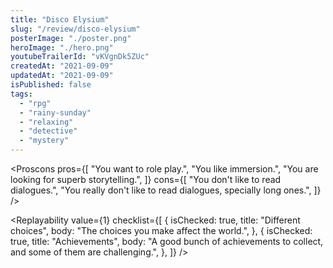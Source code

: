 ```yaml
---
title: "Disco Elysium"
slug: "/review/disco-elysium"
posterImage: "./poster.png"
heroImage: "./hero.png"
youtubeTrailerId: "vKVgnDk5ZUc"
createdAt: "2021-09-09"
updatedAt: "2021-09-09"
isPublished: false
tags:
  - "rpg"
  - "rainy-sunday"
  - "relaxing"
  - "detective"
  - "mystery"
---
```


<Proscons
  pros={[
    "You want to role play.",
    "You like immersion.",
    "You are looking for superb storytelling.",
  ]}
  cons={[
    "You don't like to read dialogues.",
    "You really don't like to read dialogues, specially long ones.",
  ]}
/>

<Section className="mt-10" title="Worth mentioning...">
  <List
    className="mt-5"
    items={[
      {
        mood: "kudos",
        content:
          "Voice acting, graphics and visuals are top notch. The art style is pretty unique.",
      },
      {
        mood: "positive",
        content: "The game is well polished. Bugs go unnoticed.",
      },
      {
        mood: "negative",
        content: "Annoying and frequent loading screens, even with an SSD.",
      },
      {
        mood: "negative",
        content: "The game can be quite linear for an RPG.",
      },
    ]}
  />
</Section>

<Replayability
  value={1}
  checklist={[
    {
      isChecked: true,
      title: "Different choices",
      body: "The choices you make affect the world.",
    },
    {
      isChecked: true,
      title: "Achievements",
      body: "A good bunch of achievements to collect, and some of them are challenging.",
    },
  ]}
/>
